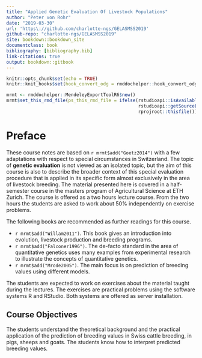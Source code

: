 ```yaml
---
title: "Applied Genetic Evaluation Of Livestock Populations"
author: "Peter von Rohr"
date: "2019-03-30"
url: 'https\://github.com/charlotte-ngs/GELASMSS2019'
github-repo: "charlotte-ngs/GELASMSS2019"
site: bookdown::bookdown_site
documentclass: book
bibliography: [bibliography.bib]
link-citations: true
output: bookdown::gitbook
---
```


```r
knitr::opts_chunk$set(echo = TRUE)
knitr::knit_hooks$set(hook_convert_odg = rmddochelper::hook_convert_odg)
```

```r
mrmt <- rmddochelper::MendeleyExportToolR6$new()
mrmt$set_this_rmd_file(ps_this_rmd_file = ifelse(rstudioapi::isAvailable(), 
                                                 rstudioapi::getSourceEditorContext()$path, 
                                                 rprojroot::thisfile()))
```


# Preface {-}
These course notes are based on `r mrmt$add("Goetz2014")` with a few adaptations with respect to special circumstances in Switzerland. The topic of __genetic evaluation__ is not viewed as an isolated topic, but the aim of this course is also to describe the broader context of this special evaluation procedure that is applied in its specific form almost exclusively in the area of livestock breeding. The material presented here is covered in a half-semester course in the masters program of Agricultural Science at ETH Zurich. The course is offered as a two hours lecture course. From the two hours the students are asked to work about $50\%$ independently on exercise problems.

The following books are recommended as further readings for this course.

* `r mrmt$add("Willam2011")`.  This book gives an introduction into evolution, livestock production and breeding programs.
* `r mrmt$add("Falconer1996")`. The de-facto standard in the area of quantitative genetics uses many examples from experimental research to illustrate the concepts of quantitative genetics.
* `r mrmt$add("Mrode2005")`. The main focus is on prediction of breeding values using different models.

The students are expected to work on exercises about the material taught during the lectures. The exercises are practical problems using the software systems R and RStudio. Both systems are offered as server installation. 



## Course Objectives {-}
The students understand the theoretical background and the practical application of the prediction of breeding values in Swiss cattle breeding, in pigs, sheeps and goats. The students know how to interpret predicted breeding values.



